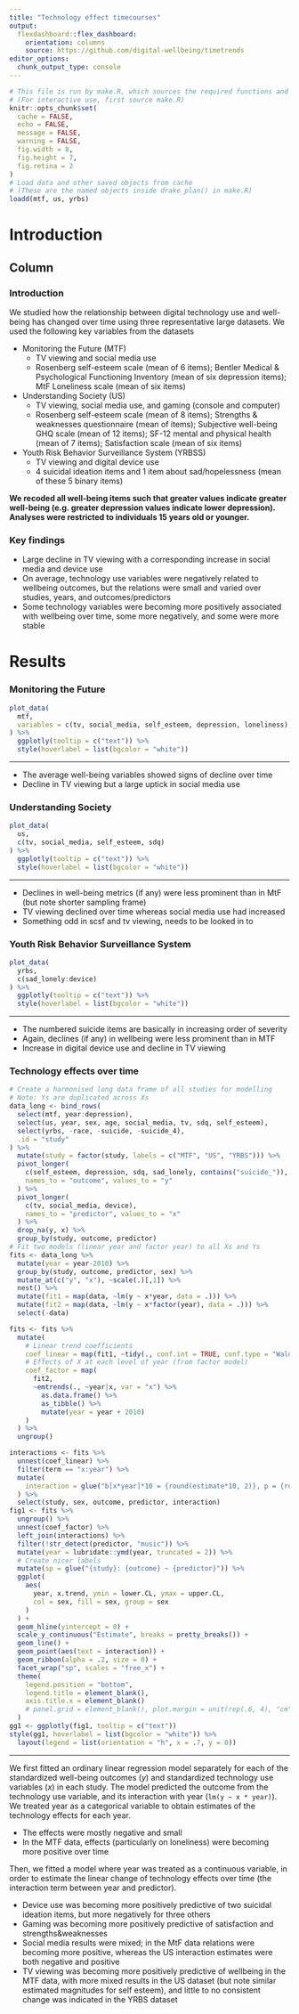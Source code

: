```yaml
---
title: "Technology effect timecourses"
output: 
  flexdashboard::flex_dashboard:
    orientation: columns
    source: https://github.com/digital-wellbeing/timetrends
editor_options: 
  chunk_output_type: console
---
```


```r
# This file is run by make.R, which sources the required functions and loads the necessary packages
# (For interactive use, first source make.R)
knitr::opts_chunk$set(
  cache = FALSE,
  echo = FALSE,
  message = FALSE,
  warning = FALSE,
  fig.width = 8,
  fig.height = 7,
  fig.retina = 2
)
# Load data and other saved objects from cache
# (These are the named objects inside drake_plan() in make.R)
loadd(mtf, us, yrbs)
```

# Introduction

## Column

### Introduction

We studied how the relationship between digital technology use and well-being has changed over time using three representative large datasets. We used the following key variables from the datasets

- Monitoring the Future (MTF)
  - TV viewing and social media use
  - Rosenberg self-esteem scale (mean of 6 items); Bentler Medical & Psychological Functioning Inventory (mean of six depression items); MtF Loneliness scale (mean of six items)
- Understanding Society (US)
  - TV viewing, social media use, and gaming (console and computer)
  - Rosenberg self-esteem scale (mean of 8 items); Strengths & weaknesses questionnaire (mean of items); Subjective well-being GHQ scale (mean of 12 items); SF-12 mental and physical health (mean of 7 items); Satisfaction scale (mean of six items)
- Youth Risk Behavior Surveillance System (YRBSS)
  - TV viewing and digital device use
  - 4 suicidal ideation items and 1 item about sad/hopelessness (mean of these 5 binary items)

**We recoded all well-being items such that greater values indicate greater well-being (e.g. greater depression values indicate lower depression). Analyses were restricted to individuals 15 years old or younger.**

### Key findings

- Large decline in TV viewing with a corresponding increase in social media and device use
- On average, technology use variables were negatively related to wellbeing outcomes, but the relations were small and varied over studies, years, and outcomes/predictors
- Some technology variables were becoming more positively associated with wellbeing over time, some more negatively, and some were more stable

# Results {.storyboard}

### Monitoring the Future

```r
plot_data(
  mtf, 
  variables = c(tv, social_media, self_esteem, depression, loneliness)
) %>% 
  ggplotly(tooltip = c("text")) %>% 
  style(hoverlabel = list(bgcolor = "white"))
```

***

- The average well-being variables showed signs of decline over time 
- Decline in TV viewing but a large uptick in social media use

### Understanding Society

```r
plot_data(
  us,
  c(tv, social_media, self_esteem, sdq)
) %>% 
  ggplotly(tooltip = c("text")) %>% 
  style(hoverlabel = list(bgcolor = "white"))
```

***

- Declines in well-being metrics (if any) were less prominent than in MtF (but note shorter sampling frame)
- TV viewing declined over time whereas social media use had increased
- Something odd in scsf and tv viewing, needs to be looked in to

### Youth Risk Behavior Surveillance System

```r
plot_data(
  yrbs,
  c(sad_lonely:device)
) %>% 
  ggplotly(tooltip = c("text")) %>% 
  style(hoverlabel = list(bgcolor = "white"))
```

***

- The numbered suicide items are basically in increasing order of severity
- Again, declines (if any) in wellbeing were less prominent than in MTF
- Increase in digital device use and decline in TV viewing

### Technology effects over time

```r
# Create a harmonised long data frame of all studies for modelling
# Note: Ys are duplicated across Xs
data_long <- bind_rows(
  select(mtf, year:depression),
  select(us, year, sex, age, social_media, tv, sdq, self_esteem),
  select(yrbs, -race, -suicide, -suicide_4),
  .id = "study"
) %>% 
  mutate(study = factor(study, labels = c("MTF", "US", "YRBS"))) %>%
  pivot_longer(
    c(self_esteem, depression, sdq, sad_lonely, contains("suicide_")), 
    names_to = "outcome", values_to = "y"
  ) %>%
  pivot_longer(
    c(tv, social_media, device), 
    names_to = "predictor", values_to = "x"
  ) %>%
  drop_na(y, x) %>%
  group_by(study, outcome, predictor)
# Fit two models (linear year and factor year) to all Xs and Ys
fits <- data_long %>%
  mutate(year = year-2010) %>%
  group_by(study, outcome, predictor, sex) %>% 
  mutate_at(c("y", "x"), ~scale(.)[,1]) %>% 
  nest() %>% 
  mutate(fit1 = map(data, ~lm(y ~ x*year, data = .))) %>%
  mutate(fit2 = map(data, ~lm(y ~ x*factor(year), data = .))) %>%
  select(-data)

fits <- fits %>% 
  mutate(
    # Linear trend coefficients
    coef_linear = map(fit1, ~tidy(., conf.int = TRUE, conf.type = "Wald")),
    # Effects of X at each level of year (from factor model)
    coef_factor = map(
      fit2, 
      ~emtrends(., ~year|x, var = "x") %>% 
        as.data.frame() %>% 
        as_tibble() %>% 
        mutate(year = year + 2010)
    )
  ) %>% 
  ungroup()
```

```r
interactions <- fits %>% 
  unnest(coef_linear) %>% 
  filter(term == "x:year") %>% 
  mutate(
    interaction = glue("b[x*year]*10 = {round(estimate*10, 2)}, p = {round(p.value, 4)}")
  ) %>% 
  select(study, sex, outcome, predictor, interaction)
fig1 <- fits %>%
  ungroup() %>% 
  unnest(coef_factor) %>% 
  left_join(interactions) %>% 
  filter(!str_detect(predictor, "music")) %>% 
  mutate(year = lubridate::ymd(year, truncated = 2)) %>% 
  # Create nicer labels
  mutate(sp = glue("{study}: {outcome} ~ {predictor}")) %>% 
  ggplot(
    aes(
      year, x.trend, ymin = lower.CL, ymax = upper.CL, 
      col = sex, fill = sex, group = sex
    )
  ) +
  geom_hline(yintercept = 0) +
  scale_y_continuous("Estimate", breaks = pretty_breaks()) +
  geom_line() +
  geom_point(aes(text = interaction)) +
  geom_ribbon(alpha = .2, size = 0) +
  facet_wrap("sp", scales = "free_x") +
  theme(
    legend.position = "bottom", 
    legend.title = element_blank(),
    axis.title.x = element_blank()
    # panel.grid = element_blank(), plot.margin = unit(rep(.6, 4), "cm")
  )
gg1 <- ggplotly(fig1, tooltip = c("text"))
style(gg1, hoverlabel = list(bgcolor = "white")) %>% 
  layout(legend = list(orientation = "h", x = .7, y = 0))
```

***

We first fitted an ordinary linear regression model separately for each of the standardized well-being outcomes ($y$) and standardized technology use variables ($x$) in each study. The model predicted the outcome from the technology use variable, and its interaction with year (`lm(y ~ x * year)`). We treated year as a categorical variable to obtain estimates of the technology effects for each year. 

- The effects were mostly negative and small
- In the MTF data, effects (particularly on loneliness) were becoming more positive over time

Then, we fitted a model where year was treated as a continuous variable, in order to estimate the linear change of technology effects over time (the interaction term between year and predictor).

- Device use was becoming more positively predictive of two suicidal ideation items, but more negatively for three others
- Gaming was becoming more positively predictive of satisfaction and strengths&weaknesses
- Social media results were mixed; in the MtF data relations were becoming more positive, whereas the US interaction estimates were both negative and positive
- TV viewing was becoming more positively predictive of wellbeing in the MTF data, with more mixed results in the US dataset (but note similar estimated magnitudes for self esteem), and little to no consistent change was indicated in the YRBS dataset
